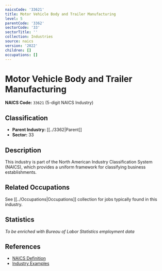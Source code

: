 ```yaml
---
naicsCode: '33621'
title: Motor Vehicle Body and Trailer Manufacturing
level: 5
parentCode: '3362'
sectorCode: '33'
sectorTitle: ''
collection: Industries
source: naics
version: '2022'
children: []
occupations: []
---
```

# Motor Vehicle Body and Trailer Manufacturing

**NAICS Code:** `33621` (5-digit NAICS Industry)

## Classification

- **Parent Industry:** [[../3362|Parent]]
- **Sector:** 33

## Description

This industry is part of the North American Industry Classification System (NAICS), which provides a uniform framework for classifying business establishments.

## Related Occupations

See [[../Occupations|Occupations]] collection for jobs typically found in this industry.

## Statistics

*To be enriched with Bureau of Labor Statistics employment data*

## References

- [NAICS Definition](https://www.census.gov/naics/)
- [Industry Examples](https://www.census.gov/naics/2022NAICS/)
